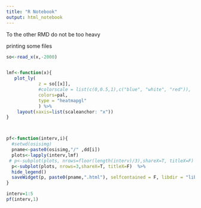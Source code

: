 ```yaml
---
title: "R Notebook"
output: html_notebook
---
```


To the other RMD do not be too heavy

printing some files

```r


so<-read_x(x,-2000)


lmf<-function(x){
   plot_ly(
            z = so[[x]],
            #colorscale = list(c(0,0.5,1),c("blue", "white", "red")),
            colors=pal,
            type = "heatmapgl"
            ) %>%
    layout(xaxis=list(scaleanchor: "x"))
}



pf<-function(interv,i){
  #setwd(osisimg)
  pname<-paste0(osisimg,"/" ,dd[i])
  plots<-lapply(interv,lmf)
 # p<-subplot(plots, nrows=floor(length(interv)/3),shareX=T, titleX=F)  %>%
  p<-subplot(plots, nrows=3,shareX=T, titleX=F)  %>%
  hide_legend()
  saveWidget(p, paste0(pname,".html"), selfcontained = F, libdir = "lib")
}

interv=1:5
pf(interv,1)
```

